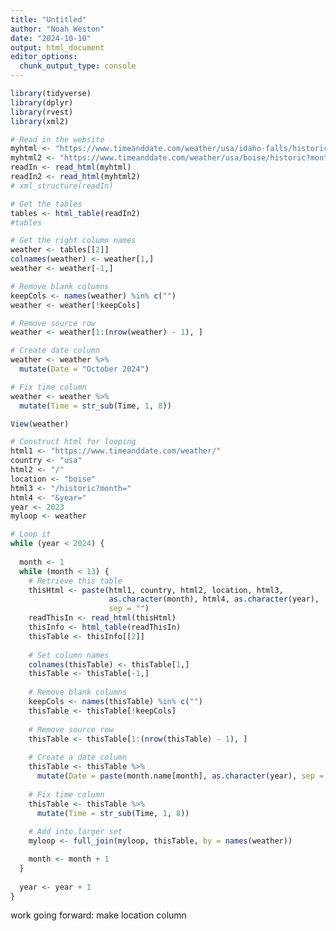 ---
title: "Untitled"
author: "Noah Weston"
date: "2024-10-10"
output: html_document
editor_options: 
  chunk_output_type: console
---

```{r}
library(tidyverse)
library(dplyr)
library(rvest)
library(xml2)
```

```{r}
# Read in the website
myhtml <- "https://www.timeanddate.com/weather/usa/idaho-falls/historic?month=1&year=2024"
myhtml2 <- "https://www.timeanddate.com/weather/usa/boise/historic?month=10&year=2024"
readIn <- read_html(myhtml)
readIn2 <- read_html(myhtml2)
# xml_structure(readIn)
```

```{r}
# Get the tables
tables <- html_table(readIn2)
#tables

# Get the right column names
weather <- tables[[2]]
colnames(weather) <- weather[1,]
weather <- weather[-1,]

# Remove blank columns
keepCols <- names(weather) %in% c("")
weather <- weather[!keepCols]

# Remove source row
weather <- weather[1:(nrow(weather) - 1), ]

# Create date column
weather <- weather %>% 
  mutate(Date = "October 2024")

# Fix time column
weather <- weather %>% 
  mutate(Time = str_sub(Time, 1, 8))
```

```{r}
View(weather)
```


```{r}
# Construct html for looping
html1 <- "https://www.timeanddate.com/weather/"
country <- "usa"
html2 <- "/"
location <- "boise"
html3 <- "/historic?month="
html4 <- "&year="
year <- 2023
myloop <- weather

# Loop it
while (year < 2024) {
  
  month <- 1
  while (month < 13) {
    # Retrieve this table
    thisHtml <- paste(html1, country, html2, location, html3, 
                      as.character(month), html4, as.character(year), 
                      sep = "")
    readThisIn <- read_html(thisHtml)
    thisInfo <- html_table(readThisIn)
    thisTable <- thisInfo[[2]]
    
    # Set column names
    colnames(thisTable) <- thisTable[1,]
    thisTable <- thisTable[-1,]
    
    # Remove blank columns
    keepCols <- names(thisTable) %in% c("")
    thisTable <- thisTable[!keepCols]
    
    # Remove source row
    thisTable <- thisTable[1:(nrow(thisTable) - 1), ]
    
    # Create a date column
    thisTable <- thisTable %>%
      mutate(Date = paste(month.name[month], as.character(year), sep = " "))
    
    # Fix time column
    thisTable <- thisTable %>% 
      mutate(Time = str_sub(Time, 1, 8))
    
    # Add into larger set
    myloop <- full_join(myloop, thisTable, by = names(weather))

    month <- month + 1
  }
  
  year <- year + 1
}
```

work going forward:
make location column
